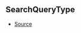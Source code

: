 ## SearchQueryType



- [Source](https://github.com/Androz2091/discord-player/blob/3861a2c/packages/discord-player/src/types/types.ts#L183)
